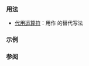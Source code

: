 {{cpp/keyword/title|{{tt|not_eq}}}}
{{cpp/keyword/navbar}}

===用法===
* [[cpp/language/operator alternative|代用运算符]]：用作 {{tt|1=!=}} 的替代写法

===示例===
{{example
|code=
#include &lt;iostream&gt;

void show(bool z, const char* s, int n)
{
    const char* r { z ? " true  " : " false " };
    if (n == 0) std::cout &lt;&lt; "┌────────────────────┬─────────┐\n";
    if (n &lt;= 2) std::cout &lt;&lt; "│ "      &lt;&lt;s&lt;&lt;     " │ "&lt;&lt;r&lt;&lt;" │\n";
    if (n == 2) std::cout &lt;&lt; "└────────────────────┴─────────┘\n";
}

int main()
{
    show(false not_eq false, "false not_eq false", 0);
    show(false not_eq true , "false not_eq true ", 1);
    show(true  not_eq false, "true  not_eq false", 1);
    show(true  not_eq true , "true  not_eq true ", 2);
}
|output=
┌────────────────────┬─────────┐
│ false not_eq false │  false  │
│ false not_eq true  │  true   │
│ true  not_eq false │  true   │
│ true  not_eq true  │  false  │
└────────────────────┴─────────┘
}}

===参阅===
{{cpp/keyword/alt operators list}}

{{langlinks|de|en|es|fr|it|ja|pt|ru}}